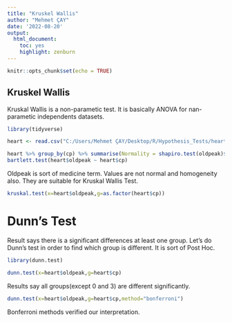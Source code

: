 ---
title: "Kruskel Wallis"
author: "Mehmet ÇAY"
date: '2022-08-20'
output: 
  html_document: 
    toc: yes
    highlight: zenburn
---

```{r setup, include=FALSE}
knitr::opts_chunk$set(echo = TRUE)
```

## Kruskel Wallis

Kruskal Wallis is a non-parametic test. It is basically ANOVA for nan-parametic independents datasets.

```{r}
library(tidyverse)

heart <- read.csv("C:/Users/Mehmet ÇAY/Desktop/R/Hypothesis_Tests/heart.csv")

heart %>% group_by(cp) %>% summarise(Normality = shapiro.test(oldpeak)$p.value)
bartlett.test(heart$oldpeak ~ heart$cp)
```
Oldpeak is sort of medicine term. Values are not normal and homogeneity also. They are suitable for Kruskal Wallis Test.
```{r}
kruskal.test(x=heart$oldpeak,g=as.factor(heart$cp))
```

# Dunn's Test
Result says there is a significant differences at least one group. Let's do Dunn's test in order to find which group is different. It is sort of Post Hoc.
```{r}
library(dunn.test)

dunn.test(x=heart$oldpeak,g=heart$cp)
```
Results say all groups(except 0 and 3) are different significantly.

```{r}
dunn.test(x=heart$oldpeak,g=heart$cp,method="bonferroni")
```
Bonferroni methods verified our interpretation.
